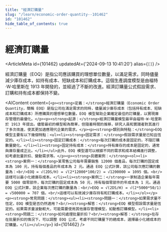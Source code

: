 ```yaml
---
title: "經濟訂購量"
slug: "/learn/economic-order-quantity--101462"
id: "101462"
hide_table_of_contents: true
---
```



# 經濟訂購量

<ArticleMeta id={101462} updatedAt={'2024-09-13 10:41:20'} alias={`[]`} />
<div className='border-solid border-b border-t-0 my-4 border-[var(--ifm-color-gray-300)]' />

經濟訂購量（EOQ）是指公司應該購買的理想單位數量，以滿足需求，同時儘量減少庫存成本，如持有成本、短缺成本和訂購成本。這個生產調度模型是由福特·W·哈里斯在 1913 年開發的，並經過了不斷的改進。經濟訂購量公式假設需求、訂購和持有成本都保持不變。

<AIContent content={`<p><strong>定義：</strong>經濟訂購量（Economic Order Quantity，簡稱 EOQ）是指公司在滿足需求的同時，儘量減少庫存成本（包括持有成本、短缺成本和訂購成本）所應購買的理想單位數量。EOQ 模型幫助企業確定最佳的訂購量，以實現庫存管理的最優化。</p><p><strong>起源：</strong>經濟訂購量模型最早由福特·W·哈里斯於 1913 年提出。儘管最初的模型較為簡單，但隨着時間的推移，研究人員和實踐者對其進行了多次改進，使其更加適應現代企業的需求。</p><p><strong>類別與特點：</strong>EOQ 模型主要有以下幾個特點：<ul><li><strong>固定需求：</strong>假設需求量是已知且恆定的。</li><li><strong>固定訂購成本：</strong>每次訂購的成本是固定的，不隨訂購數量變化。</li><li><strong>固定持有成本：</strong>持有庫存的成本是固定的，通常與庫存量成正比。</li></ul>此外，EOQ 模型還可以根據不同的需求和成本結構進行調整，如考慮批量折扣、變動需求等。</p><p><strong>具體案例：</strong><ol><li><strong>案例一：</strong>某零售公司每年需要銷售 12000 個產品，每次訂購的固定成本為 100 元，持有每個產品的年成本為 2 元。通過 EOQ 公式計算，該公司每次應訂購的數量為：<br/>EOQ = √(2DS/H) = √(2*12000*100/2) = √1200000 = 1095 個。<br/>這樣可以最小化總庫存成本。</li><li><strong>案例二：</strong>一家制造企業每年需要 5000 個零部件，每次訂購的固定成本為 50 元，持有每個零部件的年成本為 1 元。通過 EOQ 公式計算，該企業每次應訂購的數量為：<br/>EOQ = √(2DS/H) = √(2*5000*50/1) = √500000 = 707 個。<br/>這樣可以有效減少庫存持有和訂購成本。</li></ol></p><p><strong>常見問題：</strong><ul><li><strong>問題一：</strong>如果需求量不恆定，EOQ 模型是否仍然適用？<br/><strong>解答：</strong>EOQ 模型假設需求量是恆定的。如果需求量波動較大，可能需要使用其他庫存管理模型，如動態訂購模型。</li><li><strong>問題二：</strong>如何處理批量折扣？<br/><strong>解答：</strong>在存在批量折扣的情況下，可以調整 EOQ 公式，考慮不同訂購量下的總成本，選擇最小化總成本的訂購量。</li></ul></p>`} id={101462} />
